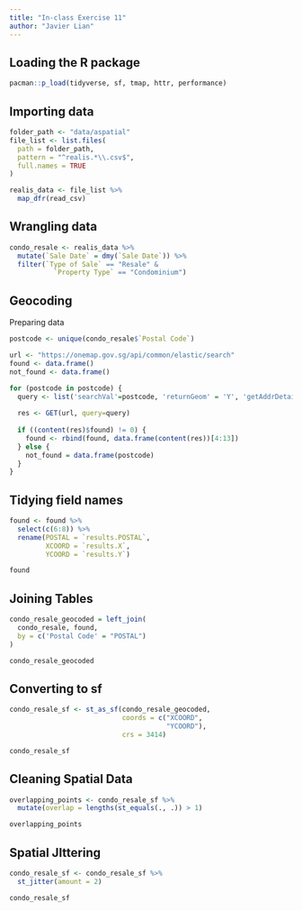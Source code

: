 ```yaml
---
title: "In-class Exercise 11"
author: "Javier Lian"
---
```


## Loading the R package

```r
pacman::p_load(tidyverse, sf, tmap, httr, performance)
```

## Importing data

```r
folder_path <- "data/aspatial"
file_list <- list.files(
  path = folder_path,
  pattern = "^realis.*\\.csv$",
  full.names = TRUE
)

realis_data <- file_list %>%
  map_dfr(read_csv)
```

## Wrangling data

```r
condo_resale <- realis_data %>%
  mutate(`Sale Date` = dmy(`Sale Date`)) %>%
  filter(`Type of Sale` == "Resale" &
           `Property Type` == "Condominium") 
```

## Geocoding

Preparing data

```r
postcode <- unique(condo_resale$`Postal Code`)
```

```r
url <- "https://onemap.gov.sg/api/common/elastic/search"
found <- data.frame()
not_found <- data.frame()

for (postcode in postcode) {
  query <- list('searchVal'=postcode, 'returnGeom' = 'Y', 'getAddrDetails' = 'Y', 'pageNum' = '1')
  
  res <- GET(url, query=query)
  
  if ((content(res)$found) != 0) {
    found <- rbind(found, data.frame(content(res))[4:13])
  } else {
    not_found = data.frame(postcode)
  }
}
```

## Tidying field names

```r
found <- found %>%
  select(c(6:8)) %>%
  rename(POSTAL = `results.POSTAL`,
         XCOORD = `results.X`,
         YCOORD = `results.Y`)
```

```r
found
```

## Joining Tables

```r
condo_resale_geocoded = left_join(
  condo_resale, found,
  by = c('Postal Code' = "POSTAL")
)
```

```r
condo_resale_geocoded
```

## Converting to sf

```r
condo_resale_sf <- st_as_sf(condo_resale_geocoded,
                            coords = c("XCOORD",
                                       "YCOORD"),
                            crs = 3414)
```

```r
condo_resale_sf
```

## Cleaning Spatial Data

```r
overlapping_points <- condo_resale_sf %>%
  mutate(overlap = lengths(st_equals(., .)) > 1)
```

```r
overlapping_points
```

## Spatial JIttering

```r
condo_resale_sf <- condo_resale_sf %>%
  st_jitter(amount = 2)
```

```r
condo_resale_sf
```
